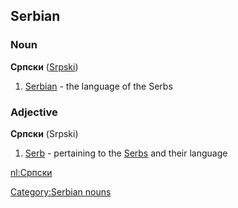 ==Serbian==
===Noun===
'''Српски''' ([[Srpski]])

#[[Serbian]] - the language of the Serbs

===Adjective===
'''Српски''' (Srpski)

#[[Serb]] - pertaining to the [[Serbs]] and their language

[[Category:Serbian nouns]]
[[nl:Српски]]